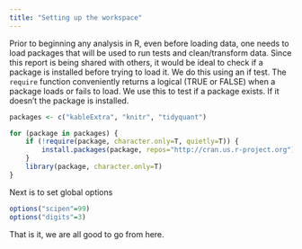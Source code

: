 ```yaml
---
title: "Setting up the workspace"
---
```


Prior to beginning any analysis in R, even before loading data, one needs to load packages that will be used to run tests and clean/transform data. Since this report is being shared with others, it would be ideal to check if a package is installed before trying to load it. We do this using an if test. The `require` function conveniently returns a logical (TRUE or FALSE) when a package loads or fails to load. We use this to test if a package exists. If it doesn't the package is installed.

```r
packages <- c("kableExtra", "knitr", "tidyquant")

for (package in packages) {
    if (!require(package, character.only=T, quietly=T)) {
        install.packages(package, repos="http://cran.us.r-project.org")
    }
    library(package, character.only=T)
}
```

Next is to set global options

```r
options("scipen"=99)
options("digits"=3)
```

That is it, we are all good to go from here.